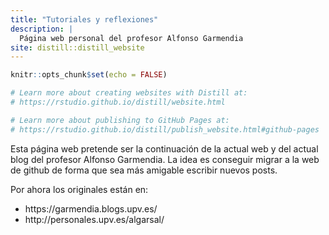 ```yaml
---
title: "Tutoriales y reflexiones"
description: |
  Página web personal del profesor Alfonso Garmendia
site: distill::distill_website
---
```


```r
knitr::opts_chunk$set(echo = FALSE)

# Learn more about creating websites with Distill at:
# https://rstudio.github.io/distill/website.html

# Learn more about publishing to GitHub Pages at:
# https://rstudio.github.io/distill/publish_website.html#github-pages

```

Esta página web pretende ser la continuación de la actual web y del actual blog del profesor Alfonso Garmendia. La idea es conseguir migrar a la web de github de forma que sea más amigable escribir nuevos posts. 

Por ahora los originales están en: 

- https://garmendia.blogs.upv.es/
- http://personales.upv.es/algarsal/
